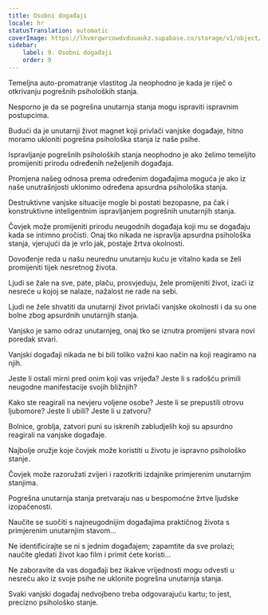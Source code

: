 ```yaml
---
title: Osobni događaji
locale: hr
statusTranslation: automatic
coverImage: https://lhvmrqwrcowdvduuaukz.supabase.co/storage/v1/object/public/strapi-uploads/small_cover-tratado-de-psicologia-revolucionaria.webp-5e15e1cec4e0ebebcde5d7fc7565d8fd.webp
sidebar:
    label: 9. Osobni događaji
    order: 9
---
```

Temeljna auto-promatranje vlastitog Ja neophodno je kada je riječ o otkrivanju pogrešnih psiholoških stanja.

Nesporno je da se pogrešna unutarnja stanja mogu ispraviti ispravnim postupcima.

Budući da je unutarnji život magnet koji privlači vanjske događaje, hitno moramo ukloniti pogrešna psihološka stanja iz naše psihe.

Ispravljanje pogrešnih psiholoških stanja neophodno je ako želimo temeljito promijeniti prirodu određenih neželjenih događaja.

Promjena našeg odnosa prema određenim događajima moguća je ako iz naše unutrašnjosti uklonimo određena apsurdna psihološka stanja.

Destruktivne vanjske situacije mogle bi postati bezopasne, pa čak i konstruktivne inteligentnim ispravljanjem pogrešnih unutarnjih stanja.

Čovjek može promijeniti prirodu neugodnih događaja koji mu se događaju kada se intimno pročisti. Onaj tko nikada ne ispravlja apsurdna psihološka stanja, vjerujući da je vrlo jak, postaje žrtva okolnosti.

Dovođenje reda u našu neurednu unutarnju kuću je vitalno kada se želi promijeniti tijek nesretnog života.

Ljudi se žale na sve, pate, plaču, prosvjeduju, žele promijeniti život, izaći iz nesreće u kojoj se nalaze, nažalost ne rade na sebi.

Ljudi ne žele shvatiti da unutarnji život privlači vanjske okolnosti i da su one bolne zbog apsurdnih unutarnjih stanja.

Vanjsko je samo odraz unutarnjeg, onaj tko se iznutra promijeni stvara novi poredak stvari.

Vanjski događaji nikada ne bi bili toliko važni kao način na koji reagiramo na njih.

Jeste li ostali mirni pred onim koji vas vrijeđa? Jeste li s radošću primili neugodne manifestacije svojih bližnjih?

Kako ste reagirali na nevjeru voljene osobe? Jeste li se prepustili otrovu ljubomore? Jeste li ubili? Jeste li u zatvoru?

Bolnice, groblja, zatvori puni su iskrenih zabludjelih koji su apsurdno reagirali na vanjske događaje.

Najbolje oružje koje čovjek može koristiti u životu je ispravno psihološko stanje.

Čovjek može razoružati zvijeri i razotkriti izdajnike primjerenim unutarnjim stanjima.

Pogrešna unutarnja stanja pretvaraju nas u bespomoćne žrtve ljudske izopačenosti.

Naučite se suočiti s najneugodnijim događajima praktičnog života s primjerenim unutarnjim stavom...

Ne identificirajte se ni s jednim događajem; zapamtite da sve prolazi; naučite gledati život kao film i primit ćete koristi...

Ne zaboravite da vas događaji bez ikakve vrijednosti mogu odvesti u nesreću ako iz svoje psihe ne uklonite pogrešna unutarnja stanja.

Svaki vanjski događaj nedvojbeno treba odgovarajuću kartu; to jest, precizno psihološko stanje.

